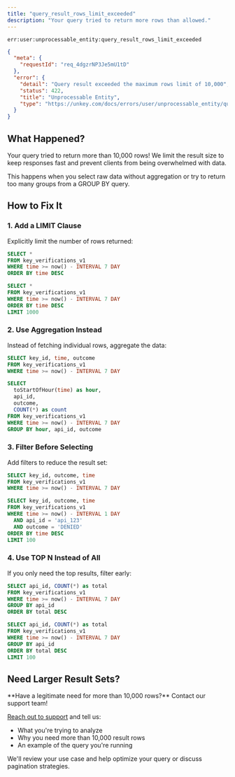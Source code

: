 ```yaml
---
title: "query_result_rows_limit_exceeded"
description: "Your query tried to return more rows than allowed."
---
```


<Danger>`err:user:unprocessable_entity:query_result_rows_limit_exceeded`</Danger>

```json Example
{
  "meta": {
    "requestId": "req_4dgzrNP3Je5mU1tD"
  },
  "error": {
    "detail": "Query result exceeded the maximum rows limit of 10,000",
    "status": 422,
    "title": "Unprocessable Entity",
    "type": "https://unkey.com/docs/errors/user/unprocessable_entity/query_result_rows_limit_exceeded"
  }
}
```

## What Happened?

Your query tried to return more than 10,000 rows! We limit the result size to keep responses fast and prevent clients from being overwhelmed with data.

This happens when you select raw data without aggregation or try to return too many groups from a GROUP BY query.

## How to Fix It

### 1. Add a LIMIT Clause

Explicitly limit the number of rows returned:

<CodeGroup>

```sql Returns Too Many Rows
SELECT *
FROM key_verifications_v1
WHERE time >= now() - INTERVAL 7 DAY
ORDER BY time DESC
```

```sql Limited Results
SELECT *
FROM key_verifications_v1
WHERE time >= now() - INTERVAL 7 DAY
ORDER BY time DESC
LIMIT 1000
```

</CodeGroup>

### 2. Use Aggregation Instead

Instead of fetching individual rows, aggregate the data:

<CodeGroup>

```sql Too Many Individual Rows
SELECT key_id, time, outcome
FROM key_verifications_v1
WHERE time >= now() - INTERVAL 7 DAY
```

```sql Aggregated Summary
SELECT
  toStartOfHour(time) as hour,
  api_id,
  outcome,
  COUNT(*) as count
FROM key_verifications_v1
WHERE time >= now() - INTERVAL 7 DAY
GROUP BY hour, api_id, outcome
```

</CodeGroup>

### 3. Filter Before Selecting

Add filters to reduce the result set:

<CodeGroup>

```sql Too Many Results
SELECT key_id, outcome, time
FROM key_verifications_v1
WHERE time >= now() - INTERVAL 7 DAY
```

```sql Filtered Results
SELECT key_id, outcome, time
FROM key_verifications_v1
WHERE time >= now() - INTERVAL 1 DAY
  AND api_id = 'api_123'
  AND outcome = 'DENIED'
ORDER BY time DESC
LIMIT 100
```

</CodeGroup>

### 4. Use TOP N Instead of All

If you only need the top results, filter early:

<CodeGroup>

```sql Returns Everything
SELECT api_id, COUNT(*) as total
FROM key_verifications_v1
WHERE time >= now() - INTERVAL 7 DAY
GROUP BY api_id
ORDER BY total DESC
```

```sql Top 100 Only
SELECT api_id, COUNT(*) as total
FROM key_verifications_v1
WHERE time >= now() - INTERVAL 7 DAY
GROUP BY api_id
ORDER BY total DESC
LIMIT 100
```

</CodeGroup>

## Need Larger Result Sets?

<Note>
**Have a legitimate need for more than 10,000 rows?** Contact our support team!

[Reach out to support](mailto:support@unkey.dev) and tell us:
- What you're trying to analyze
- Why you need more than 10,000 result rows
- An example of the query you're running

We'll review your use case and help optimize your query or discuss pagination strategies.
</Note>
